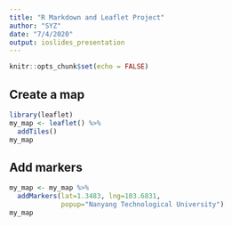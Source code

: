 ```yaml
---
title: "R Markdown and Leaflet Project"
author: "SYZ"
date: "7/4/2020"
output: ioslides_presentation
---
```


```r
knitr::opts_chunk$set(echo = FALSE)
```

## Create a map
```r
library(leaflet)
my_map <- leaflet() %>% 
  addTiles()
my_map
```

## Add markers
```r
my_map <- my_map %>%
  addMarkers(lat=1.3483, lng=103.6831, 
             popup="Nanyang Technological University")
my_map
```


